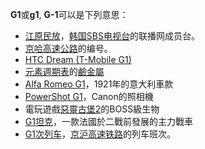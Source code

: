 {{selfref|关于在[[维基百科|维基百科]]中的一种[[Wikipedia:快速删除|快速删除页面]]类型，详见[[Wikipedia:快速刪除的標準#.E6.89.80.E6.9C.89.E9.A0.81.E9.9D.A2|维基百科:快速刪除的標準]]。}}{{DisambigNav|G|1}}
'''G1'''或'''g1''', '''G-1'''可以是下列意思：
* [[江原民放|江原民放]]，[[SBS_(韩国)|韩国SBS电视台]]的联播网成员台。
* [[京哈高速公路|京哈高速公路]]的编号。
* [[HTC_Dream|HTC Dream (T-Mobile G1)]]
* [[元素週期表|元素週期表]]的[[鹼金屬|鹼金屬]]
* [[Alfa_Romeo_G1|Alfa Romeo G1]]，1921年的意大利車款
* [[PowerShot_G1|PowerShot G1]]，Canon的照相機
* 電玩遊戲[[惡靈古堡2|惡靈古堡2]]的BOSS級生物
* [[G1坦克|G1坦克]]，一款法國於二戰前發展的主力戰車
* [[G1/2次列车|G1次列车]]，[[京沪高速铁路|京沪高速铁路]]的列车班次。